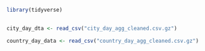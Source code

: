 ```{r }
library(tidyverse)


city_day_dta <- read_csv("city_day_agg_cleaned.csv.gz")

country_day_data <- read_csv("country_day_agg_cleaned.csv.gz")

```